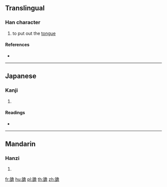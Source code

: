 {{character info/new}}
==Translingual==

===Han character===
{{Han char|rn=135|rad=舌|as=13|sn=19|four=|canj=HRNCR}}

# to put out the [[tongue]]

====References====
* {{Han ref|kx=1008.050|dkj=30333|dj=1465.070|hdz=52945.230|uh=821A|ud=33306}}

----

==Japanese==

===Kanji===
{{ja-kanji|grade=|rs=舌13}}

# {{defn|lang=ja|sort=舌13}}

====Readings====
* {{ja-readings|on=[[てん]] (ten)|kun=}}

----

==Mandarin==

===Hanzi===
{{cmn-hanzi|pin=[[tān]] ([[tan1]])|wg=t'an<sup>1</sup>}}

# {{defn|lang=cmn|sort=舌13}}

[[fr:舚]]
[[hu:舚]]
[[pl:舚]]
[[th:舚]]
[[zh:舚]]